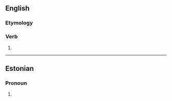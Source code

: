 ==English==

===Etymology===
{{suffix|en|sell|est}}

===Verb===
{{head|en|verb form}}

# {{en-archaic second-person singular of|sell|lang=en}}

----

==Estonian==

===Pronoun===
{{head|et|pronoun form}}

# {{inflection of|et|see||ela|s|p=pro}}